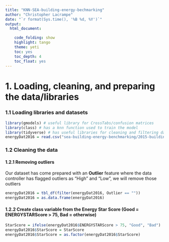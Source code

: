```yaml
---
title: "KNN-SEA-building-energy-bechmarking"
author: "Christopher Lacrampe"
date: "`r format(Sys.time(), '%B %d, %Y')`"
output: 
  html_document:

    code_folding: show
    highlight: tango
    theme: yeti
    toc: yes
    toc_depth: 4
    toc_float: yes
---
```



# 1. Loading, cleaning, and preparing the data/libraries

### 1.1 Loading libraries and datasets

```r
library(gmodels) # useful library for CrossTabs/confusion matrices
library(class) # has a knn function used to train the model
library(tidyverse) # has useful libraries for cleaning and filtering data
energyDat2016 = read.csv("sea-building-energy-benchmarking/2015-building-energy-benchmarking.csv")
```

### 1.2 Cleaning the data

#### 1.2.1 Removing outliers
Our dataset has come prepared with an **Outlier** feature where the data controller has flagged outliers as "High" and "Low", we will remove those outliers

```r
energyDat2016 = tbl_df(filter(energyDat2016, Outlier == ""))
energyDat2016 = as.data.frame(energyDat2016)
```

#### 1.2.2 Create class variable from the Energy Star Score (Good = ENERGYSTARScore > 75, Bad = otherwise)

```r
StarScore = ifelse(energyDat2016$ENERGYSTARScore > 75, "Good", "Bad")
energyDat2016$StarScore = StarScore
energyDat2016$StarScore = as.factor(energyDat2016$StarScore)
```



